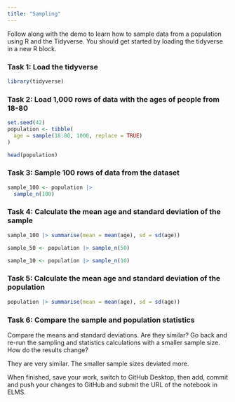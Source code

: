 ```yaml
---
title: "Sampling"
---
```


Follow along with the demo to learn how to sample data from a population using R and the Tidyverse. You should get started by loading the tidyverse in a new R block.

### Task 1: Load the tidyverse
```r
library(tidyverse)
```



### Task 2: Load 1,000 rows of data with the ages of people from 18-80
```r
set.seed(42)
population <- tibble(
  age = sample(18:80, 1000, replace = TRUE)
)

head(population)
```


### Task 3: Sample 100 rows of data from the dataset
```r
sample_100 <- population |> 
  sample_n(100)
```


### Task 4: Calculate the mean age and standard deviation of the sample
```r
sample_100 |> summarise(mean = mean(age), sd = sd(age))

sample_50 <- population |> sample_n(50)

sample_10 <- population |> sample_n(10)
```


### Task 5: Calculate the mean age and standard deviation of the population
```r
population |> summarise(mean = mean(age), sd = sd(age))
```


### Task 6: Compare the sample and population statistics

Compare the means and standard deviations. Are they similar? Go back and re-run the sampling and statistics calculations with a smaller sample size. How do the results change?

They are very similar. The smaller sample sizes deviated more. 

When finished, save your work, switch to GitHub Desktop, then add, commit and push your changes to GitHub and submit the URL of the notebook in ELMS.
